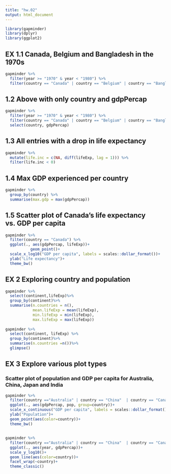 ```yaml
---
title: "hw.02"
output: html_document
---
```

```r
library(gapminder)
library(dplyr)
library(ggplot2)
```

## EX 1.1 Canada, Belgium and Bangladesh in the 1970s
```r
gapminder %>%
  filter(year >= "1970" & year < "1980") %>%
  filter(country == "Canada" | country == "Belgium" | country == "Bangladesh")
```

## 1.2 Above with only country and gdpPercap
```r
gapminder %>%
  filter(year >= "1970" & year < "1980") %>%
  filter(country == "Canada" | country == "Belgium" | country == "Bangladesh")%>%
  select(country, gdpPercap)
```

## 1.3 All entries with a drop in life expectancy
```r
gapminder %>%
  mutate(life.inc = c(NA, diff(lifeExp, lag = 1))) %>%
  filter(life.inc < 0)
```

## 1.4 Max GDP experienced per country
```r
gapminder %>%
  group_by(country) %>%
  summarise(max.gdp = max(gdpPercap))
```

## 1.5 Scatter plot of Canada's life expectancy vs. GDP per capita
```r
gapminder %>%
  filter(country == "Canada") %>%
  ggplot(., aes(gdpPercap, lifeExp))+
           geom_point()+
  scale_x_log10("GDP per capita", labels = scales::dollar_format())+
  ylab("Life expectancy")+
  theme_bw()
```

## EX 2 Exploring country and population
```r
gapminder %>%
  select(continent,lifeExp)%>%
  group_by(continent)%>%
  summarise(n.countries = n(), 
            mean.lifeExp = mean(lifeExp),
            min.lifeExp = min(lifeExp),
            max.lifeExp = max(lifeExp))
  
gapminder %>%
  select(continent, lifeExp) %>%
  group_by(continent)%>%
  summarise(n.countries =n())%>%
  glimpse()
```

## EX 3 Explore various plot types
### Scatter plot of population and GDP per capita for Australia, China, Japan and India
```r
gapminder %>%
  filter(country =="Australia" | country == "China"  | country == "Canada" | country == "India" ) %>%
  ggplot(., aes(gdpPercap, pop, group=country))+
  scale_x_continuous("GDP per capita", labels = scales::dollar_format())+
  ylab("Population")+
  geom_point(aes(color=country))+
  theme_bw()
```

##
```r
gapminder %>%
  filter(country =="Australia" | country == "China"  | country == "Canada" | country == "India" ) %>%
  ggplot(., aes(year, gdpPercap))+
  scale_y_log10()+
  geom_line(aes(color=country))+
  facet_wrap(~country)+
  theme_classic()
```





